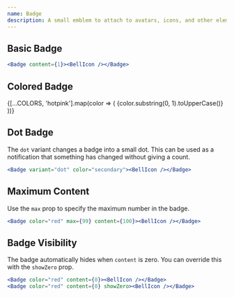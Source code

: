 ```yaml
---
name: Badge
description: A small emblem to attach to avatars, icons, and other elements togenerate notifications.
---
```


## Basic Badge

<Badge content={1}>
  <IconButton variant="contained" color="primary">
    <BellIcon />
  </IconButton>
</Badge>

```jsx
<Badge content={1}><BellIcon /></Badge>
```

## Colored Badge

<Container row>
  {[...COLORS, 'hotpink'].map(color => (
    <Badge key={color} content={99} color={color}>
      <Avatar alt={color}>{color.substring(0, 1).toUpperCase()}</Avatar>
    </Badge>
  ))}
</Container>

## Dot Badge

The `dot` variant changes a badge into a small dot. This can
be used as a notification that something has changed without giving a
count.

<Badge variant="dot" color="secondary">
  <IconButton variant="contained">
    <BellIcon />
  </IconButton>
</Badge>

```jsx
<Badge variant="dot" color="secondary"><BellIcon /></Badge>
```

## Maximum Content

Use the <code>max</code> prop to specify the maximum number in the
badge.

<Badge color="red" max={99} content={100}>
  <IconButton variant="contained">
    <BellIcon />
  </IconButton>
</Badge>

```jsx
<Badge color="red" max={99} content={100}><BellIcon /></Badge>
```

## Badge Visibility

The badge automatically hides when <code>content</code> is zero. You can
override this with the <code>showZero</code> prop.

<Container>
  <Badge color="red" content={0}>
    <IconButton variant="contained">
      <BellIcon />
    </IconButton>
  </Badge>
  <Badge color="red" content={0} showZero>
    <IconButton variant="contained">
      <BellIcon />
    </IconButton>
  </Badge>
</Container>

```jsx
<Badge color="red" content={0}><BellIcon /></Badge>
<Badge color="red" content={0} showZero><BellIcon /></Badge>
```
